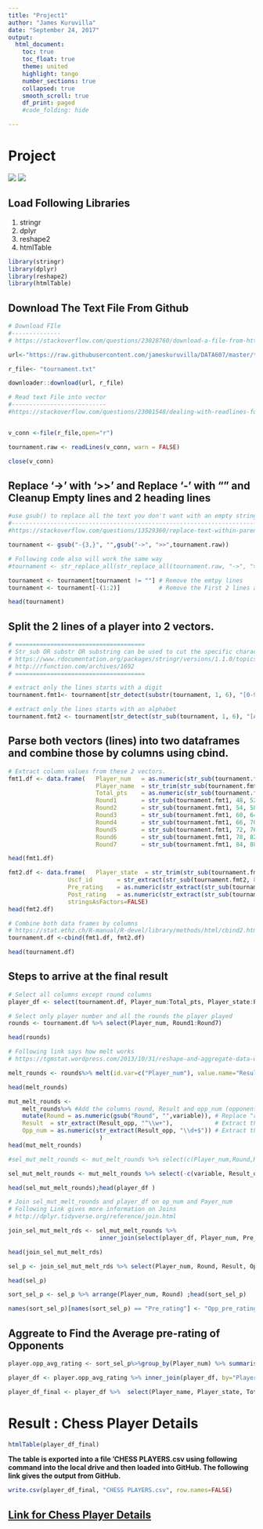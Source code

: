 ```yaml
---
title: "Project1"
author: "James Kuruvilla"
date: "September 24, 2017"
output:
  html_document:
    toc: true
    toc_float: true
    theme: united
    highlight: tango
    number_sections: true
    collapsed: true
    smooth_scroll: true
    df_print: paged
    #code_folding: hide

---
```


# Project
![](C:\Users\james\Documents\GitHub\DATA607\DATA607\Project1_1.JPG)
![](C:\Users\james\Documents\GitHub\DATA607\DATA607\Project1_2.JPG)

## Load Following Libraries

1. stringr    
2. dplyr  
3. reshape2  
4. htmlTable  

```r
library(stringr)
library(dplyr)
library(reshape2)
library(htmlTable)
```

## Download The Text File From Github
```r
# Download FIle
#--------------
# https://stackoverflow.com/questions/23028760/download-a-file-from-https-using-download-file

url<-"https://raw.githubusercontent.com/jameskuruvilla/DATA607/master/tournament.txt"

r_file<- "tournament.txt"

downloader::download(url, r_file)

# Read text File into vector
#---------------------------
#https://stackoverflow.com/questions/23001548/dealing-with-readlines-function-in-r


v_conn <-file(r_file,open="r")

tournament.raw <- readLines(v_conn, warn = FALSE)

close(v_conn)
```


## Replace '->' with '>>' and Replace '-' with "" and Cleanup Empty lines and 2 heading lines
```r
#use gsub() to replace all the text you don't want with an empty string.
#-----------------------------------------------------------------------
#https://stackoverflow.com/questions/13529360/replace-text-within-parenthesis-in-r

tournament <- gsub("-{3,}", "",gsub("->", ">>",tournament.raw))

# Following code also will work the same way
#tournament <- str_replace_all(str_replace_all(tournament.raw, "->", ">>"), "-{3,}", "")

tournament <- tournament[tournament != ""] # Remove the emtpy lines
tournament <- tournament[-(1:2)]           # Remove the First 2 lines as those are headings

head(tournament)
```

## Split the 2 lines of a player into 2 vectors.

```r
# =====================================
# Str_sub OR substr OR substring can be used to cut the specific character set from the strng 
# https://www.rdocumentation.org/packages/stringr/versions/1.1.0/topics/str_sub
# http://rfunction.com/archives/1692
# =====================================

# extract only the lines starts with a digit
tournament.fmt1<- tournament[str_detect(substr(tournament, 1, 6), "[0-9]")]   

# extract only the lines starts with an alphabet
tournament.fmt2 <- tournament[str_detect(str_sub(tournament, 1, 6), "[A-Z]{2,2}")]  

```
## Parse both vectors (lines) into two dataframes and combine those by columns using cbind.

```r
# Extract column values from these 2 vectors.
fmt1.df <- data.frame(   Player_num   = as.numeric(str_sub(tournament.fmt1, 1,  6)),
                         Player_name  = str_trim(str_sub(tournament.fmt1, 8,  40), side="both"),
                         Total_pts    = as.numeric(str_sub(tournament.fmt1, 42, 46)),
                         Round1       = str_sub(tournament.fmt1, 48, 52),
                         Round2       = str_sub(tournament.fmt1, 54, 58),
                         Round3       = str_sub(tournament.fmt1, 60, 64),
                         Round4       = str_sub(tournament.fmt1, 66, 70),
                         Round5       = str_sub(tournament.fmt1, 72, 76),
                         Round6       = str_sub(tournament.fmt1, 78, 82),
                         Round7       = str_sub(tournament.fmt1, 84, 88), stringsAsFactors=FALSE)

head(fmt1.df)

fmt2.df <- data.frame(   Player_state  = str_trim(str_sub(tournament.fmt2, 1,  6), side="both"),
                 Uscf_id       = str_extract(str_sub(tournament.fmt2, 8,  40), "\\d+"),
                 Pre_rating    = as.numeric(str_extract(str_sub(tournament.fmt2, 8,  40), "(?<=R: ).\\d+(?=)")),
                 Post_rating   = as.numeric(str_extract(str_sub(tournament.fmt2, 8,  40), "(?<=>>).\\d+(?=)")),
                 stringsAsFactors=FALSE)
head(fmt2.df)

# Combine both data frames by columns
# https://stat.ethz.ch/R-manual/R-devel/library/methods/html/cbind2.html 
tournament.df <-cbind(fmt1.df, fmt2.df)

head(tournament.df)

```
## Steps to arrive at the final result
```r
# Select all columns except round columns
player_df <- select(tournament.df, Player_num:Total_pts, Player_state:Post_rating)  #Select requires the dplyr package

# Select only player number and all the rounds the player played
rounds <- tournament.df %>% select(Player_num, Round1:Round7)

head(rounds)
```

```r
# Following link says how melt works 
# https://tgmstat.wordpress.com/2013/10/31/reshape-and-aggregate-data-with-the-r-package-reshape2/

melt_rounds <- rounds%>% melt(id.var=c("Player_num"), value.name="Result_opp")

head(melt_rounds)
```

```r
mut_melt_rounds <- 
    melt_rounds%>% #Add the columns round, Result and opp_num (opponent Number)
    mutate(Round = as.numeric(gsub("Round", "",variable)), # Replace "round" with "" in the column 'variable'
    Result  = str_extract(Result_opp, "^\\w+"),            # Extract the begginning word
    Opp_num = as.numeric(str_extract(Result_opp, "\\d+$")) # Extract the ending Digits.
                          ) 
head(mut_melt_rounds)

```

```r
#sel_mut_melt_rounds <- mut_melt_rounds %>% select(c(Player_num,Round,Result,Opp_num)) # 

sel_mut_melt_rounds <- mut_melt_rounds %>% select(-c(variable, Result_opp)) # Remove the columns 'variable' and 'Result_opp'

head(sel_mut_melt_rounds);head(player_df )

```

```r
# Join sel_mut_melt_rounds and player_df on op_num and Payer_num 
# Following Link gives more information on Joins
# http://dplyr.tidyverse.org/reference/join.html 

join_sel_mut_melt_rds <- sel_mut_melt_rounds %>% 
                          inner_join(select(player_df, Player_num, Pre_rating,Post_rating), by = c("Opp_num" = "Player_num"))

head(join_sel_mut_melt_rds)


```

```r
sel_p <- join_sel_mut_melt_rds %>% select(Player_num, Round, Result, Opp_num, Pre_rating)

head(sel_p)

sort_sel_p <- sel_p %>% arrange(Player_num, Round) ;head(sort_sel_p)

names(sort_sel_p)[names(sort_sel_p) == "Pre_rating"] <- "Opp_pre_rating" ;head(sort_sel_p)


```

## Aggreate to Find the Average pre-rating of Opponents

```r
player.opp_avg_rating <- sort_sel_p%>%group_by(Player_num) %>% summarise(Opp_avg_pre_rating = round(mean(Opp_pre_rating)))

player_df <- player.opp_avg_rating %>% inner_join(player_df, by="Player_num")

player_df_final <- player_df %>%  select(Player_name, Player_state, Total_pts,Pre_rating, Opp_avg_pre_rating) 

```


# Result : Chess Player Details
```r
htmlTable(player_df_final)
```


**The table is exported into a file 'CHESS PLAYERS.csv using following command into the local drive and then loaded into GitHub. The following link gives the output from GitHub.**

```r
write.csv(player_df_final, "CHESS PLAYERS.csv", row.names=FALSE)
```


## [Link for Chess Player Details](https://github.com/jameskuruvilla/DATA607/blob/master/CHESS%20PLAYERS.csv)
  
  
  





